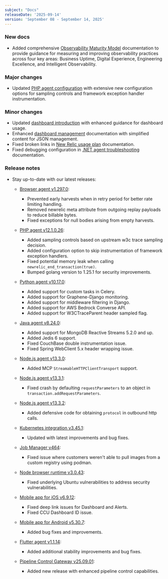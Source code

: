 ```yaml
---
subject: "Docs"
releaseDate: '2025-09-14'
version: 'September 08 - September 14, 2025'
---
```


### New docs

* Added comprehensive [Observability Maturity Model](/docs/new-relic-solutions/observability-maturity/) documentation to provide guidance for measuring and improving observability practices across four key areas: Business Uptime, Digital Experience, Engineering Excellence, and Intelligent Observability.

### Major changes

* Updated [PHP agent configuration](/docs/apm/agents/php-agent/configuration/php-agent-configuration/) with extensive new configuration options for sampling controls and framework exception handler instrumentation.

### Minor changes

* Updated [dashboard introduction](/docs/query-your-data/explore-query-data/dashboards/introduction-dashboards/) with enhanced guidance for dashboard usage.
* Enhanced [dashboard management](/docs/query-your-data/explore-query-data/dashboards/manage-your-dashboard/) documentation with simplified content for JSON management.
* Fixed broken links in [New Relic usage plan](/docs/licenses/license-information/usage-plans/new-relic-usage-plan/) documentation.
* Fixed debugging configuration in [.NET agent troubleshooting](/docs/apm/agents/net-agent/troubleshooting/debugging-net-windows/) documentation.

### Release notes

* Stay up-to-date with our latest releases:

  * [Browser agent v1.297.0](/docs/release-notes/new-relic-browser-release-notes/browser-agent-release-notes/browser-agent-v1.297.0/):
    * Prevented early harvests when in retry period for better rate limiting handling.
    * Removed newrelic meta attribute from outgoing replay payloads to reduce billable bytes.
    * Fixed exceptions for null bodies arising from empty harvests.

  * [PHP agent v12.1.0.26](/docs/release-notes/agent-release-notes/php-release-notes/php-agent-12-1-0-26/):
    * Added sampling controls based on upstream w3c trace sampling decision.
    * Added configuration option to skip instrumentation of framework exception handlers.
    * Fixed potential memory leak when calling `newrelic_end_transaction(true)`.
    * Bumped golang version to 1.25.1 for security improvements.

  * [Python agent v10.17.0](/docs/release-notes/agent-release-notes/python-release-notes/python-agent-101700/):
    * Added support for custom tasks in Celery.
    * Added support for Graphene-Django monitoring.
    * Added support for middleware filtering in Django.
    * Added support for AWS Bedrock Converse API.
    * Added support for W3CTraceParent header sampled flag.

  * [Java agent v8.24.0](/docs/release-notes/agent-release-notes/java-release-notes/java-agent-8240/):
    * Added support for MongoDB Reactive Streams 5.2.0 and up.
    * Added Jedis 6 support.
    * Fixed CouchBase double instrumentation issue.
    * Fixed Spring WebClient 5.x header wrapping issue.

  * [Node.js agent v13.3.0](/docs/release-notes/agent-release-notes/nodejs-release-notes/node-agent-13-3-0/):
    * Added MCP `StreamableHTTPClientTransport` support.

  * [Node.js agent v13.3.1](/docs/release-notes/agent-release-notes/nodejs-release-notes/node-agent-13-3-1/):
    * Fixed crash by defaulting `requestParameters` to an object in `transaction.addRequestParameters`.

  * [Node.js agent v13.3.2](/docs/release-notes/agent-release-notes/nodejs-release-notes/node-agent-13-3-2/):
    * Added defensive code for obtaining `protocol` in outbound http calls.

  * [Kubernetes integration v3.45.1](/docs/release-notes/infrastructure-release-notes/kubernetes-integration-release-notes/kubernetes-integration-3-45-1/):
    * Updated with latest improvements and bug fixes.

  * [Job Manager v464](/docs/release-notes/synthetics-release-notes/job-manager-release-notes/job-manager-release-464/):
    * Fixed issue where customers weren't able to pull images from a custom registry using podman.

  * [Node browser runtime v3.0.43](/docs/release-notes/synthetics-release-notes/node-browser-runtime-release-notes/node-browser-runtime-3.0.43/):
    * Fixed underlying Ubuntu vulnerabilities to address security vulnerabilities.

  * [Mobile app for iOS v6.9.12](/docs/release-notes/mobile-apps-release-notes/new-relic-ios-release-notes/new-relic-ios-6102/):
    * Fixed deep link issues for Dashboard and Alerts.
    * Fixed CCU Dashboard ID issue.

  * [Mobile app for Android v5.30.7](/docs/release-notes/mobile-apps-release-notes/new-relic-android-release-notes/new-relic-android-5307/):
    * Added bug fixes and improvements.

  * [Flutter agent v1.1.14](/docs/release-notes/mobile-release-notes/flutter-release-notes/flutter-agent-1114/):
    * Added additional stability improvements and bug fixes.

  * [Pipeline Control Gateway v25.09.01](/docs/release-notes/pipeline-control-gateway-release-notes/pipeline-control-gateway-25-09-01/):
    * Added new release with enhanced pipeline control capabilities.